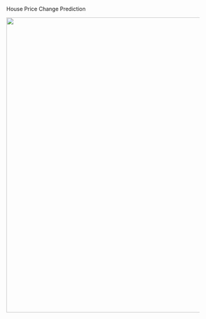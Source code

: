 House Price Change Prediction

![](images/houseprice){fig-align="left" width="58.53in" height="8in"}
